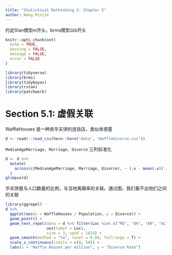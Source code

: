 ```yaml
---
title: "Statistical Rethinking 2: Chapter 5"
author: Wang Minjie
---
```



约定Stan模型m开头，brms模型以b开头


```r
knitr::opts_chunk$set(
  echo = TRUE,
  warning = FALSE, 
  message = FALSE, 
  error = FALSE
)
```



```r
library(tidyverse)
library(brms)
library(tidybayes)
library(rstan)
library(patchwork)
```

# Section 5.1: 虚假关联


WaffleHouses 是一种卖华夫饼的连锁店，类似肯德基
```r
d <- readr::read_csv(here::here("data", "WaffleDivorce.csv"))
```

`MedianAgeMarriage, Marriage, Divorce` 三列标准化
```r
d <- d %>%
  mutate(
    across(c(MedianAgeMarriage, Marriage, Divorce), ~ (.x - mean(.x)) / sd(.x))
  )
glimpse(d)
```

华夫饼屋与人口数量的比例，与当地离婚率的关联。通过图，我们看不出他们之间的关联
```r
library(ggrepel)
d %>% 
  ggplot(aes(x = WaffleHouses / Population, y = Divorce)) +
  geom_point() +
  geom_text_repel(data = d %>% filter(Loc %in% c("ME", "OK", "AR", "AL", "GA", "SC", "NJ")),  
                  aes(label = Loc), 
                  size = 3, seed = 1024) +
  geom_smooth(method = "lm", level = 0.89, fullrange = T) +
  scale_x_continuous(limits = c(0, 50)) +
  labs(x = "Waffle Houses per million", y = "Divorce Rate")
```